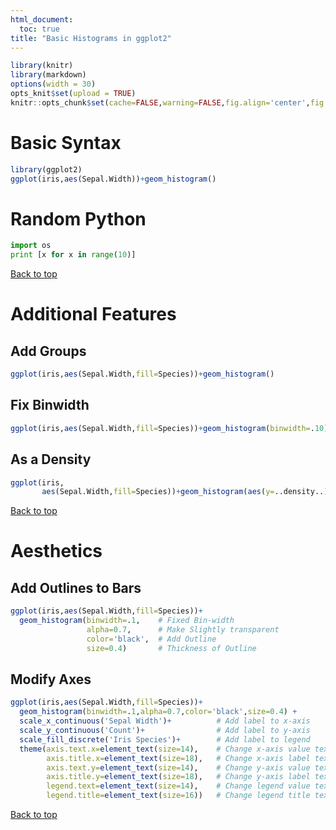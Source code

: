 ```yaml
---
html_document:
  toc: true
title: "Basic Histograms in ggplot2"
---
```


```r
library(knitr)
library(markdown)
options(width = 30)
opts_knit$set(upload = TRUE)
knitr::opts_chunk$set(cache=FALSE,warning=FALSE,fig.align='center',fig.width=8,fig.height=6,comment='')
```

# Basic Syntax
```r
library(ggplot2)
ggplot(iris,aes(Sepal.Width))+geom_histogram()
```

# Random Python
```python
import os
print [x for x in range(10)]
```

<a href="#top">Back to top</a>

# Additional Features

## Add Groups

```r
ggplot(iris,aes(Sepal.Width,fill=Species))+geom_histogram()
```

## Fix Binwidth

```r
ggplot(iris,aes(Sepal.Width,fill=Species))+geom_histogram(binwidth=.10)
```

## As a Density

```r
ggplot(iris,
       aes(Sepal.Width,fill=Species))+geom_histogram(aes(y=..density..))
```

<a href="#top">Back to top</a>
 
# Aesthetics

## Add Outlines to Bars

```r
ggplot(iris,aes(Sepal.Width,fill=Species))+
  geom_histogram(binwidth=.1,    # Fixed Bin-width
                 alpha=0.7,      # Make Slightly transparent
                 color='black',  # Add Outline
                 size=0.4)       # Thickness of Outline
```

## Modify Axes

```r
ggplot(iris,aes(Sepal.Width,fill=Species))+
  geom_histogram(binwidth=.1,alpha=0.7,color='black',size=0.4) +
  scale_x_continuous('Sepal Width')+          # Add label to x-axis
  scale_y_continuous('Count')+                # Add label to y-axis
  scale_fill_discrete('Iris Species')+        # Add label to legend
  theme(axis.text.x=element_text(size=14),    # Change x-axis value text-size
        axis.title.x=element_text(size=18),   # Change x-axis label text-size
        axis.text.y=element_text(size=14),    # Change y-axis value text-size
        axis.title.y=element_text(size=18),   # Change y-axis label text-size
        legend.text=element_text(size=14),    # Change legend value text-size
        legend.title=element_text(size=16))   # Change legend title text-size
```

<a href="#top">Back to top</a>

